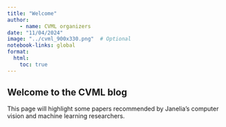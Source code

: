 ```yaml
---
title: "Welcome"
author: 
    - name: CVML organizers 
date: "11/04/2024"
image: "../cvml_900x330.png"  # Optional
notebook-links: global
format:
  html:
    toc: true
---
```


## Welcome to the CVML blog

This page will highlight some papers recommended by Janelia's computer vision and machine learning researchers.


